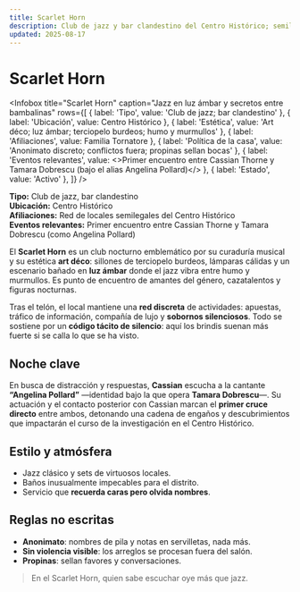 ```yaml
---
title: Scarlet Horn
description: Club de jazz y bar clandestino del Centro Histórico; semillero de artistas y nodo de actividades semilegales. Primer encuentro entre Cassian y Tamara (como “Angelina Pollard”).
updated: 2025-08-17
---
```



# Scarlet Horn

<Infobox
  title="Scarlet Horn"
  caption="Jazz en luz ámbar y secretos entre bambalinas"
  rows={[
    { label: 'Tipo', value: 'Club de jazz; bar clandestino' },
    { label: 'Ubicación', value: <Link to="/CrSaSo/lugares/Centro%20Histórico">Centro Histórico</Link> },
    { label: 'Estética', value: 'Art déco; luz ámbar; terciopelo burdeos; humo y murmullos' },
    { label: 'Afiliaciones', value: <Link to="/CrSaSo/familias/La%20Familia%20Tornatore">Familia Tornatore</Link> },
    { label: 'Política de la casa', value: 'Anonimato discreto; conflictos fuera; propinas sellan bocas' },
    { label: 'Eventos relevantes', value: <>Primer encuentro entre <Link to="/CrSaSo/personajes/Cassian%20Thorne">Cassian Thorne</Link> y <Link to="/CrSaSo/personajes/Tamara%20Dobrescu">Tamara Dobrescu</Link> (bajo el alias <Link to="/CrSaSo/personajes/Angelina%20Pollard">Angelina Pollard</Link>)</> },
    { label: 'Estado', value: 'Activo' },
  ]}
/>

**Tipo:** Club de jazz, bar clandestino  
**Ubicación:** <Link to="/CrSaSo/lugares/Centro%20Histórico">Centro Histórico</Link>  
**Afiliaciones:** Red de locales semilegales del Centro Histórico  
**Eventos relevantes:** Primer encuentro entre <Link to="/CrSaSo/personajes/Cassian%20Thorne">Cassian Thorne</Link> y <Link to="/CrSaSo/personajes/Tamara%20Dobrescu">Tamara Dobrescu</Link> (como <Link to="/CrSaSo/personajes/Angelina%20Pollard">Angelina Pollard</Link>)

El **Scarlet Horn** es un club nocturno emblemático por su curaduría musical y su estética **art déco**: sillones de terciopelo burdeos, lámparas cálidas y un escenario bañado en **luz ámbar** donde el jazz vibra entre humo y murmullos. Es punto de encuentro de amantes del género, cazatalentos y figuras nocturnas.

Tras el telón, el local mantiene una **red discreta** de actividades: apuestas, tráfico de información, compañía de lujo y **sobornos silenciosos**. Todo se sostiene por un **código tácito de silencio**: aquí los brindis suenan más fuerte si se calla lo que se ha visto.

## Noche clave
En busca de distracción y respuestas, **Cassian** escucha a la cantante **“Angelina Pollard”** —identidad bajo la que opera **Tamara Dobrescu**—. Su actuación y el contacto posterior con Cassian marcan el **primer cruce directo** entre ambos, detonando una cadena de engaños y descubrimientos que impactarán el curso de la investigación en el <Link to="/CrSaSo/lugares/Centro%20Histórico">Centro Histórico</Link>.

## Estilo y atmósfera
- Jazz clásico y sets de virtuosos locales.  
- Baños inusualmente impecables para el distrito.  
- Servicio que **recuerda caras pero olvida nombres**.

## Reglas no escritas
- **Anonimato**: nombres de pila y notas en servilletas, nada más.  
- **Sin violencia visible**: los arreglos se procesan fuera del salón.  
- **Propinas**: sellan favores y conversaciones.

> En el Scarlet Horn, quien sabe escuchar oye más que jazz.
